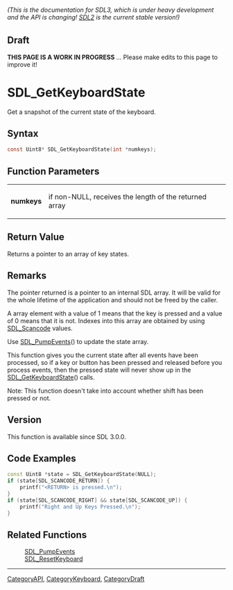 ====== (This is the documentation for SDL3, which is under heavy development and the API is changing! [https://wiki.libsdl.org/SDL2/ SDL2] is the current stable version!) ======

== Draft ==

'''THIS PAGE IS A WORK IN PROGRESS''' ... Please make edits to this page to improve it!
= SDL_GetKeyboardState =

Get a snapshot of the current state of the keyboard.

== Syntax ==

<syntaxhighlight lang='c'>
const Uint8* SDL_GetKeyboardState(int *numkeys);
</syntaxhighlight>

== Function Parameters ==

{|
|'''numkeys'''
|if non-NULL, receives the length of the returned array
|}

== Return Value ==

Returns a pointer to an array of key states.

== Remarks ==

The pointer returned is a pointer to an internal SDL array. It will be
valid for the whole lifetime of the application and should not be freed by
the caller.

A array element with a value of 1 means that the key is pressed and a value
of 0 means that it is not. Indexes into this array are obtained by using
[[SDL_Scancode]] values.

Use [[SDL_PumpEvents]]() to update the state array.

This function gives you the current state after all events have been
processed, so if a key or button has been pressed and released before you
process events, then the pressed state will never show up in the
[[SDL_GetKeyboardState]]() calls.

Note: This function doesn't take into account whether shift has been
pressed or not.

== Version ==

This function is available since SDL 3.0.0.

== Code Examples ==

<syntaxhighlight lang='c++'>
const Uint8 *state = SDL_GetKeyboardState(NULL);
if (state[SDL_SCANCODE_RETURN]) {
    printf("<RETURN> is pressed.\n");
}
if (state[SDL_SCANCODE_RIGHT] && state[SDL_SCANCODE_UP]) {
    printf("Right and Up Keys Pressed.\n");
}
</syntaxhighlight>

== Related Functions ==

:[[SDL_PumpEvents]]
:[[SDL_ResetKeyboard]]

----
[[CategoryAPI]], [[CategoryKeyboard]], [[CategoryDraft]]


